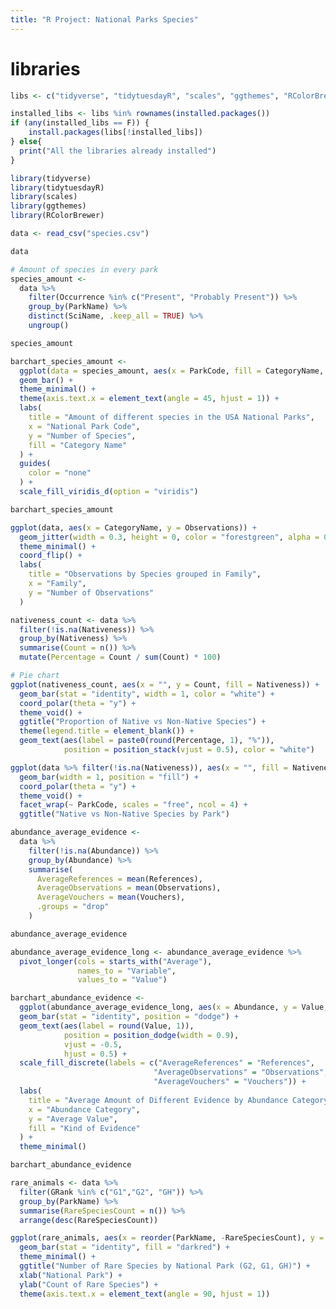 ```yaml
---
title: "R Project: National Parks Species"
---
```


# libraries 
```r
libs <- c("tidyverse", "tidytuesdayR", "scales", "ggthemes", "RColorBrewer")

installed_libs <- libs %in% rownames(installed.packages())
if (any(installed_libs == F)) {
    install.packages(libs[!installed_libs])
} else{
  print("All the libraries already installed")
}
```

```r
library(tidyverse)
library(tidytuesdayR)
library(scales)
library(ggthemes)
library(RColorBrewer)
```

```r
data <- read_csv("species.csv")

data

```

```r
# Amount of species in every park
species_amount <- 
  data %>% 
    filter(Occurrence %in% c("Present", "Probably Present")) %>%   
    group_by(ParkName) %>% 
    distinct(SciName, .keep_all = TRUE) %>%
    ungroup()

species_amount

barchart_species_amount <-
  ggplot(data = species_amount, aes(x = ParkCode, fill = CategoryName, colour = CategoryName)) +
  geom_bar() +
  theme_minimal() +
  theme(axis.text.x = element_text(angle = 45, hjust = 1)) +
  labs(
    title = "Amount of different species in the USA National Parks",
    x = "National Park Code",
    y = "Number of Species",
    fill = "Category Name"
  ) +
  guides(
    color = "none"
  ) +
  scale_fill_viridis_d(option = "viridis")

barchart_species_amount
```

```r

ggplot(data, aes(x = CategoryName, y = Observations)) +
  geom_jitter(width = 0.3, height = 0, color = "forestgreen", alpha = 0.6) +
  theme_minimal() +
  coord_flip() +
  labs(
    title = "Observations by Species grouped in Family",
    x = "Family",
    y = "Number of Observations"
  )

```

```r


nativeness_count <- data %>%
  filter(!is.na(Nativeness)) %>% 
  group_by(Nativeness) %>%
  summarise(Count = n()) %>%
  mutate(Percentage = Count / sum(Count) * 100)

# Pie chart
ggplot(nativeness_count, aes(x = "", y = Count, fill = Nativeness)) +
  geom_bar(stat = "identity", width = 1, color = "white") +
  coord_polar(theta = "y") +
  theme_void() +
  ggtitle("Proportion of Native vs Non-Native Species") +
  theme(legend.title = element_blank()) +
  geom_text(aes(label = paste0(round(Percentage, 1), "%")), 
            position = position_stack(vjust = 0.5), color = "white")

ggplot(data %>% filter(!is.na(Nativeness)), aes(x = "", fill = Nativeness)) +
  geom_bar(width = 1, position = "fill") +
  coord_polar(theta = "y") +
  theme_void() +
  facet_wrap(~ ParkCode, scales = "free", ncol = 4) +
  ggtitle("Native vs Non-Native Species by Park")

```

```r
abundance_average_evidence <- 
  data %>% 
    filter(!is.na(Abundance)) %>% 
    group_by(Abundance) %>% 
    summarise(
      AverageReferences = mean(References), 
      AverageObservations = mean(Observations),
      AverageVouchers = mean(Vouchers),
      .groups = "drop"
    )

abundance_average_evidence

abundance_average_evidence_long <- abundance_average_evidence %>%
  pivot_longer(cols = starts_with("Average"), 
               names_to = "Variable", 
               values_to = "Value")

barchart_abundance_evidence <- 
  ggplot(abundance_average_evidence_long, aes(x = Abundance, y = Value, fill = Variable)) +
  geom_bar(stat = "identity", position = "dodge") +
  geom_text(aes(label = round(Value, 1)), 
            position = position_dodge(width = 0.9), 
            vjust = -0.5,
            hjust = 0.5) +
  scale_fill_discrete(labels = c("AverageReferences" = "References", 
                                "AverageObservations" = "Observations", 
                                "AverageVouchers" = "Vouchers")) + 
  labs(
    title = "Average Amount of Different Evidence by Abundance Category",
    x = "Abundance Category",
    y = "Average Value",
    fill = "Kind of Evidence"
  ) +
  theme_minimal()

barchart_abundance_evidence
```

```r

rare_animals <- data %>%
  filter(GRank %in% c("G1","G2", "GH")) %>%
  group_by(ParkName) %>%
  summarise(RareSpeciesCount = n()) %>%
  arrange(desc(RareSpeciesCount))

ggplot(rare_animals, aes(x = reorder(ParkName, -RareSpeciesCount), y = RareSpeciesCount)) +
  geom_bar(stat = "identity", fill = "darkred") +
  theme_minimal() +
  ggtitle("Number of Rare Species by National Park (G2, G1, GH)") +
  xlab("National Park") +
  ylab("Count of Rare Species") +
  theme(axis.text.x = element_text(angle = 90, hjust = 1))

```